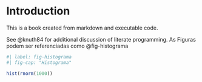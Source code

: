 # Introduction

This is a book created from markdown and executable code.

See @knuth84 for additional discussion of literate programming. As Figuras podem ser referenciadas como @fig-histograma

```r
#| label: fig-histograma
#| fig-cap: "Histograma"

hist(rnorm(1000))
```
